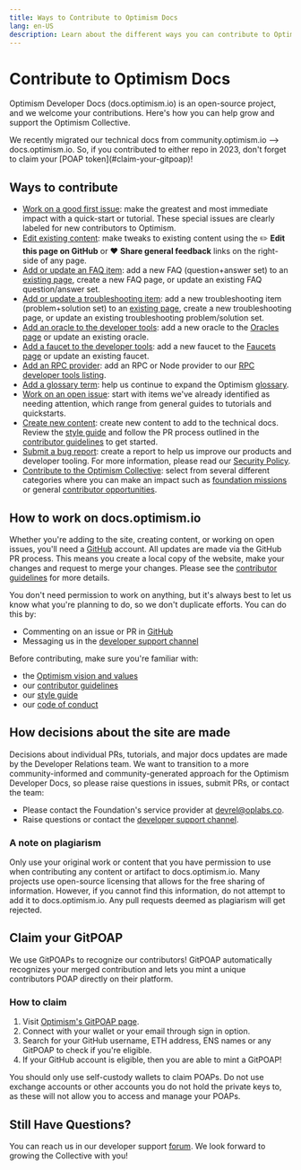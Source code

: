 ```yaml
---
title: Ways to Contribute to Optimism Docs
lang: en-US
description: Learn about the different ways you can contribute to Optimism Developer Docs.
---
```



# Contribute to Optimism Docs

Optimism Developer Docs (docs.optimism.io) is an open-source project, and we welcome your contributions. Here's how you can help grow and support the Optimism Collective.

<Callout type="info">
  We recently migrated our technical docs from community.optimism.io --> docs.optimism.io.
  So, if you contributed to either repo in 2023, don't forget to claim your [POAP token](#claim-your-gitpoap)!
</Callout>

## Ways to contribute

*   [Work on a good first issue](https://github.com/ethereum-optimism/docs/labels/good%20first%20issue): make the greatest and most immediate impact with a quick-start or tutorial. These special issues are clearly labeled for new contributors to Optimism.
*   [Edit existing content](#how-to-work-on-docsoptimismio): make tweaks to existing content using the ✏️ **Edit this page on GitHub** or ❤️ **Share general feedback** links on the right-side of any page.
*   [Add or update an FAQ item](https://github.com/ethereum-optimism/docs/issues/new?assignees=\&labels=documentation%2Cfaq%2Ccommunity-request\&projects=\&template=suggest_faq_item.yaml\&title=Suggest+an+FAQ+item):
    add a new FAQ (question+answer set) to an [existing page](/chain/security/faq#security-model-faq), create a new FAQ page, or update an existing FAQ question/answer set.
*   [Add or update a troubleshooting item](https://github.com/ethereum-optimism/docs/issues/new?assignees=\&labels=documentation%2Ctroubleshooting%2Ccommunity-request\&projects=\&template=suggest_troubleshooting_item.yaml\&title=Suggest+a+troubleshooting+item):
    add a new troubleshooting item (problem+solution set) to an [existing page](/builders/chain-operators/chain-troubleshooting), create a new troubleshooting page, or update an existing troubleshooting problem/solution set.
*   [Add an oracle to the developer tools](https://github.com/ethereum-optimism/docs/issues/new?assignees=\&labels=documentation%2Coracle%2Ccommunity-request\&projects=\&template=suggest_oracle.yaml\&title=Suggest+an+Oracle/):
    add a new oracle to the [Oracles page](/builders/tools/oracles) or update an existing oracle.
*   [Add a faucet to the developer tools](https://github.com/ethereum-optimism/docs/issues/new?assignees=\&labels=documentation%2Cfaucet%2Ccommunity-request\&projects=\&template=suggest_faucet.yaml\&title=Suggest+a+Faucet):
    add a new faucet to the [Faucets page](/builders/tools/faucets) or update an existing faucet.
*   [Add an RPC provider](https://github.com/ethereum-optimism/docs/issues/new?assignees=\&labels=documentation%2Crpc-provider%2Ccommunity-request\&projects=\&template=suggest_rpc_provider.yaml\&title=Suggest+an+RPC+provider):
    add an RPC or Node provider to our [RPC developer tools listing](/builders/tools/rpc-providers).
*   [Add a glossary term](https://github.com/ethereum-optimism/docs/issues/new?assignees=\&labels=glossary%2Cdocumentation%2Ccommunity-request\&projects=\&template=suggest_glossary_term.yaml\&title=Suggest+a+glossary+term):
    help us continue to expand the Optimism [glossary](/connect/resources/glossary).
*   [Work on an open issue](https://github.com/ethereum-optimism/docs/issues): start with items we've already identified as needing attention, which range from general guides to tutorials and quickstarts.
*   [Create new content](https://github.com/ethereum-optimism/docs/issues/new): create new content to add to the technical docs.
    Review the [style guide](style-guide) and follow the PR process outlined in the [contributor guidelines](https://github.com/ethereum-optimism/docs/blob/main/CONTRIBUTING.md) to get started.
*   [Submit a bug report](https://immunefi.com/bounty/optimism/): create a report to help us improve our products and developer tooling. For more information, please read our [Security Policy](/connect/resources/security-policy).
*   [Contribute to the Optimism Collective](https://github.com/ethereum-optimism/ecosystem-contributions): select from several different categories where you can make an impact such as
    [foundation missions](https://github.com/ethereum-optimism/ecosystem-contributions/issues?q=is%3Aissue+is%3Aopen+label%3A%22Foundation+Mission+%28RFP%29%22) or general [contributor opportunities](https://github.com/ethereum-optimism/ecosystem-contributions/issues?q=is%3Aissue+is%3Aopen+label%3A%22Contribution+Opportunity%22).

## How to work on docs.optimism.io

Whether you're adding to the site, creating content, or working on open issues, you'll need a [GitHub](https://github.com) account.
All updates are made via the GitHub PR process. This means you create a local copy of the website, make your changes and request to merge your changes.
Please see the [contributor guidelines](https://github.com/ethereum-optimism/docs/blob/main/CONTRIBUTING.md) for more details.

You don't need permission to work on anything, but it's always best to let us know what you're planning to do, so we don't duplicate efforts. You can do this by:

*   Commenting on an issue or PR in [GitHub](https://github.com/ethereum-optimism/docs/)
*   Messaging us in the [developer support channel](https://github.com/ethereum-optimism/developers/)

Before contributing, make sure you're familiar with:

*   the [Optimism vision and values](https://www.optimism.io/about)
*   our [contributor guidelines](https://github.com/ethereum-optimism/docs/blob/main/CONTRIBUTING.md)
*   our [style guide](style-guide)
*   our [code of conduct](https://github.com/ethereum-optimism/.github/blob/master/CODE_OF_CONDUCT.md)

## How decisions about the site are made

Decisions about individual PRs, tutorials, and major docs updates are made by the Developer Relations team.
We want to transition to a more community-informed and community-generated approach for the Optimism Developer Docs, so please raise questions in issues, submit PRs, or contact the team:

*   Please contact the Foundation's service provider at [devrel@oplabs.co](mailto:devrel@oplabs.co).
*   Raise questions or contact the [developer support channel](https://github.com/ethereum-optimism/developers/).

### A note on plagiarism

Only use your original work or content that you have permission to use when contributing any content or artifact to docs.optimism.io.
Many projects use open-source licensing that allows for the free sharing of information. However, if you cannot find this information, do not attempt to add it to docs.optimism.io.
Any pull requests deemed as plagiarism will get rejected.

## Claim your GitPOAP

We use GitPOAPs to recognize our contributors! GitPOAP automatically recognizes your merged contribution and lets you mint a unique contributors POAP directly on their platform.

### How to claim

1.  Visit [Optimism's GitPOAP page](https://www.gitpoap.io/gh/ethereum-optimism).
2.  Connect with your wallet or your email through sign in option.
3.  Search for your GitHub username, ETH address, ENS names or any GitPOAP to check if you're eligible.
4.  If your GitHub account is eligible, then you are able to mint a GitPOAP!

<Callout type="warning">
  You should only use self-custody wallets to claim POAPs. Do not use exchange accounts or other accounts you do not hold the private keys to, as these will not allow you to access and manage your POAPs.
</Callout>

## Still Have Questions?

You can reach us in our developer support [forum](https://github.com/ethereum-optimism/developers/discussions). We look forward to growing the Collective with you!
